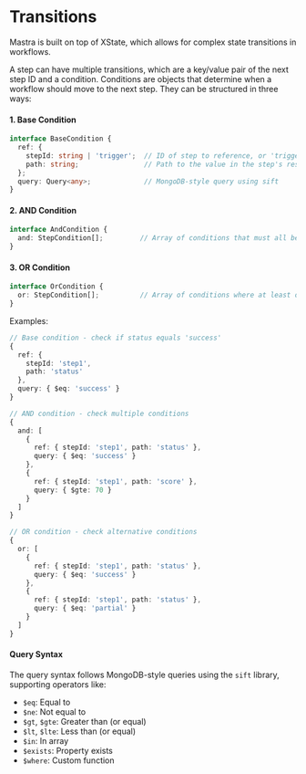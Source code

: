 # Transitions

Mastra is built on top of XState, which allows for complex state transitions in workflows. 

A step can have multiple transitions, which are a key/value pair of the next step ID and a condition. Conditions are objects that determine when a workflow should move to the next step. They can be structured in three ways:

#### 1. Base Condition
```ts
interface BaseCondition {
  ref: {
    stepId: string | 'trigger';  // ID of step to reference, or 'trigger' for initial data
    path: string;                // Path to the value in the step's result
  };
  query: Query<any>;             // MongoDB-style query using sift
}
```

#### 2. AND Condition
```ts
interface AndCondition {
  and: StepCondition[];         // Array of conditions that must all be true
}
```

#### 3. OR Condition
```ts
interface OrCondition {
  or: StepCondition[];          // Array of conditions where at least one must be true
}
```

Examples:
```ts
// Base condition - check if status equals 'success'
{
  ref: { 
    stepId: 'step1', 
    path: 'status' 
  },
  query: { $eq: 'success' }
}

// AND condition - check multiple conditions
{
  and: [
    {
      ref: { stepId: 'step1', path: 'status' },
      query: { $eq: 'success' }
    },
    {
      ref: { stepId: 'step1', path: 'score' },
      query: { $gte: 70 }
    }
  ]
}

// OR condition - check alternative conditions
{
  or: [
    {
      ref: { stepId: 'step1', path: 'status' },
      query: { $eq: 'success' }
    },
    {
      ref: { stepId: 'step1', path: 'status' },
      query: { $eq: 'partial' }
    }
  ]
}
```
#### Query Syntax

The query syntax follows MongoDB-style queries using the `sift` library, supporting operators like:
- `$eq`: Equal to
- `$ne`: Not equal to
- `$gt`, `$gte`: Greater than (or equal)
- `$lt`, `$lte`: Less than (or equal)
- `$in`: In array
- `$exists`: Property exists
- `$where`: Custom function